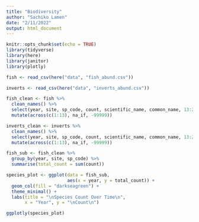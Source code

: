 ```yaml
---
title: "Biodiversity"
author: "Sachiko Lamen"
date: "2/11/2022"
output: html_document
---
```


```r
knitr::opts_chunk$set(echo = TRUE)
library(tidyverse)
library(here)
library(janitor)
library(plotly)
```

```r
fish <- read_csv(here("data", "fish_abund.csv"))

inverts <- read_csv(here("data", "inverts_abund.csv"))
```

```r
fish_clean <- fish %>%
  clean_names() %>%
  select(year, site, sp_code, count, scientific_name, common_name, 13:21) %>%
  mutate(across(c(1:13), na_if, -99999))

inverts_clean <- inverts %>%
  clean_names() %>%
  select(year, site, sp_code, count, scientific_name, common_name, 13:20) %>%
  mutate(across(c(1:13), na_if, -99999))
```

```r
fish_sub <- fish_clean %>%
  group_by(year, site, sp_code) %>%
  summarise(total_count = sum(count))

species_plot <- ggplot(data = fish_sub, 
                       aes(x = year, y = total_count)) +
  geom_col(fill = "darkseagreen") +
  theme_minimal() +
  labs(title = "\nSpecies Count Over Time\n", 
       x = "Year", y = "\nCount\n")

ggplotly(species_plot)
 
```



